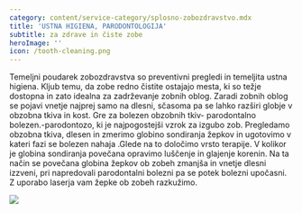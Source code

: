```yaml
---
category: content/service-category/splosno-zobozdravstvo.mdx
title: 'USTNA HIGIENA, PARODONTOLOGIJA'
subtitle: za zdrave in čiste zobe
heroImage: ''
icon: /tooth-cleaning.png
---
```


Temeljni poudarek zobozdravstva so preventivni pregledi in temeljita ustna higiena.
 Kljub temu, da zobe redno čistite ostajajo mesta, ki so težje dostopna in zato idealna za zadrževanje zobnih oblog. Zaradi zobnih oblog se pojavi vnetje najprej samo na dlesni, sčasoma pa se lahko razširi globje v obzobna tkiva in kost. Gre za bolezen obzobnih tkiv- parodontalno bolezen.-parodontozo, ki je najpogostejši vzrok za izgubo zob.
 Pregledamo obzobna tkiva, dlesen in zmerimo globino sondiranja žepkov in ugotovimo v kateri fazi se bolezen nahaja .Glede na to določimo vrsto terapije. V kolikor je globina sondiranja povečana opravimo luščenje in glajenje korenin. Na ta način se povečana globina žepkov ob zobeh zmanjša in vnetje dlesni izzveni, pri napredovali parodontalni bolezni pa se potek bolezni upočasni. Z uporabo laserja vam žepke ob zobeh razkužimo.

![](/periolowres.png)
